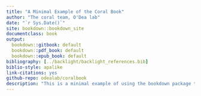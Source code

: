 ```yaml
--- 
title: "A Minimal Example of the Coral Book"
author: "The coral team, O'Dea lab"
date: "`r Sys.Date()`"
site: bookdown::bookdown_site
documentclass: book
output:
  bookdown::gitbook: default
  bookdown::pdf_book: default
  bookdown::epub_book: default
bibliography: [../backlight/backlight_references.bib]
biblio-style: apalike
link-citations: yes
github-repo: odealab/coralbook
description: "This is a minimal example of using the bookdown package to write a book. The output format for this example is bookdown::gitbook. This book focuses on reef corals in Bocas del Toro, Panama."
---
```

